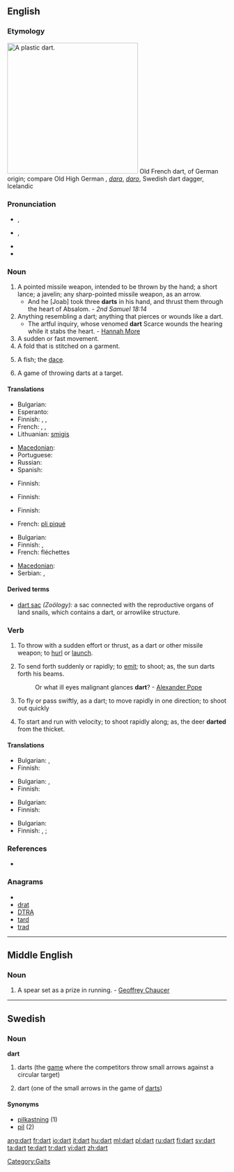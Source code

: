 ==English==

===Etymology===
[[Image:Plastic-Dart.jpg|300px|right|A plastic dart.]]
Old French dart, of German origin; compare Old High German {{term|tart||javelin, dart}}, {{ang}} ''[[dara]]'', ''[[daro]]'', Swedish dart dagger, Icelandic {{term|darrar||dart}}

===Pronunciation===
* {{a|RP}} {{IPA|/dɑːt/}}, {{SAMPA|/dA:t/}}
* {{a|US}} {{IPA|/dɑɚt/}}, {{SAMPA|/dA@`t/}}
* {{audio|en-us-dart.ogg|Audio (US)}}
* {{rhymes|ɑː(r)t}}

===Noun===
{{en-noun}}

# A pointed missile weapon, intended to be thrown by the hand; a short lance; a javelin; any sharp-pointed missile weapon, as an arrow.
#* And he [Joab] took three '''darts''' in his hand, and thrust them through the heart of Absalom. - ''2nd Samuel 18:14''
# Anything resembling a dart; anything that pierces or wounds like a dart.
#* The artful inquiry, whose venomed '''dart''' Scarce wounds the hearing while it stabs the heart. - [[w:Hannah More|Hannah More]]
# A sudden or fast movement.
# A fold that is stitched on a garment.
# {{zoology}} A fish; the [[dace]].
# {{in plural}} A game of throwing darts at a target.

====Translations====
{{trans-top|sharp-pointed missile weapon}}
* Bulgarian: {{t|bg|стреличка|f|sc=Cyrl}}
* Esperanto: {{t-|eo|sageto|xs=Esperanto}}
* Finnish: {{t+|fi|tikka}}, {{t+|fi|keihäs}}, {{t+|fi|nuoli}}
* French: {{t+|fr|dard|m}}, {{t+|fr|trait|m}}, {{t+|fr|flèche|f}}
* Lithuanian: [[smigis]] {{m}}
{{trans-mid}}
* [[Macedonian]]: {{t|mk|стреличка|f|tr=strélička}}
* Portuguese: {{t-|pt|dardo|m}}
* Russian: {{t|ru|дротик|m}}
* Spanish: {{t-|es|dardo|m}}
{{trans-bottom}}

{{trans-top|figuratively: something that wounds like a dart}}
* Finnish: {{t+|fi|tikari}}
{{trans-mid}}
{{trans-bottom}}

{{trans-top|sudden or fast movement}}
* Finnish: {{t|fi|singahdus}}
{{trans-mid}}
{{trans-bottom}}

{{trans-top|stitched fold}}
* Finnish: {{t-|fi|laskos}}
{{trans-mid}}
* French: [[pli piqué]] {{m|s}}
{{trans-bottom}}

{{trans-see|zoology: fish|dace}}

{{trans-top|game}}
* Bulgarian: {{t|bg|дартс|p|sc=Cyrl}}
* Finnish: {{t|fi|tikkapeli}}, {{t+|fi|tikka}}
* French: fléchettes {{f|p}}
{{trans-mid}}
* [[Macedonian]]: {{t|mk|пикадо|n|tr=pikádo}}
* Serbian: {{t-|sr|strelica}}, {{t-|sr|žalo}}
{{trans-bottom}}

====Derived terms====
* [[dart sac]] ''(Zoölogy):'' a sac connected with the reproductive organs of land snails, which contains a dart, or arrowlike structure.

===Verb===
{{en-verb}}

# {{transitive}} To throw with a sudden effort or thrust, as a dart or other missile weapon; to [[hurl]] or [[launch]].
# {{transitive}} To send forth suddenly or rapidly; to [[emit]]; to shoot; as, the sun darts forth his beams.
#: Or what ill eyes malignant glances '''dart'''? - [[w:Alexander Pope|Alexander Pope]]
# {{intransitive}} To fly or pass swiftly, as a dart; to move rapidly in one direction; to shoot out quickly
# {{intransitive}} To start and run with velocity; to shoot rapidly along; as, the deer '''darted''' from the thicket.

====Translations====
{{trans-top|to throw with a sudden effort}}
* Bulgarian: {{t|bg|мятам|sc=Cyrl}},  {{t|bg|хвърлям|sc=Cyrl}}
* Finnish: {{t-|fi|singota}}
{{trans-mid}}
{{trans-bottom}}

{{trans-top|to throw suddenly or rapidly}}
* Bulgarian: {{t|bg|мятам|sc=Cyrl}},  {{t|bg|хвърлям|sc=Cyrl}}
* Finnish: {{t-|fi|singota}}
{{trans-mid}}
{{trans-bottom}}

{{trans-top|to fly or pass swiftly}}
* Bulgarian: {{t|bg|спускам се|sc=Cyrl}}
* Finnish: {{t-|fi|sinkoutua}}
{{trans-mid}}
{{trans-bottom}}

{{trans-top|to start and run with velocity; to shoot rapidly along}}
* Bulgarian: {{t|bg|хуквам|sc=Cyrl}}
* Finnish: {{t-|fi|sännätä}}, {{t-|fi|rynnätä}}; {{t-|fi|singahtaa}}
{{trans-mid}}
{{trans-bottom}}

===References===
* {{R:1913}}

===Anagrams===
* {{alphagram|adrt}}
* [[drat#English|drat]]
* [[DTRA#English|DTRA]]
* [[tard#English|tard]]
* [[trad#English|trad]]


[[Category:Gaits]]

----

==Middle English==

===Noun===
{{infl|enm|noun}}

# A spear set as a prize in running. - [[w:Geoffrey Chaucer|Geoffrey Chaucer]]

----

==Swedish==

===Noun===
'''dart''' {{c}}

# darts (the [[game]] where the competitors throw small arrows against a circular target)
# {{rare}} dart (one of the small arrows in the game of [[darts]])

====Synonyms====
* [[pilkastning]] (1)
* [[pil]] (2)

[[ang:dart]]
[[fr:dart]]
[[io:dart]]
[[it:dart]]
[[hu:dart]]
[[ml:dart]]
[[pl:dart]]
[[ru:dart]]
[[fi:dart]]
[[sv:dart]]
[[ta:dart]]
[[te:dart]]
[[tr:dart]]
[[vi:dart]]
[[zh:dart]]